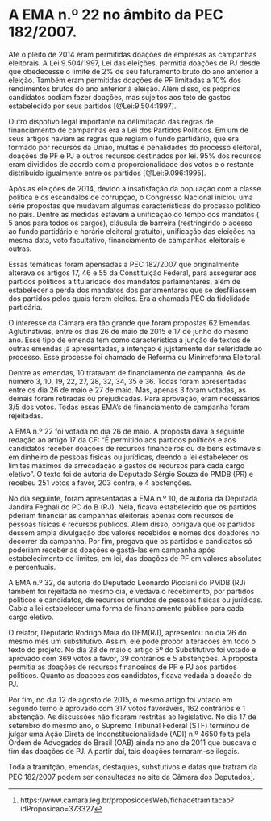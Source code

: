# A EMA n.º 22 no âmbito da PEC 182/2007.

Até o pleito de 2014 eram permitidas doações de empresas as campanhas eleitorais. 
A Lei 9.504/1997, Lei das eleições, permitia doações de PJ desde que obedecesse o limite de 2% de seu faturamento bruto do ano anterior à eleição. Também eram permitidas doações de PF limitadas a 10% dos rendimentos brutos do ano anterior à eleição. Além disso, os próprios candidatos podiam fazer doações, mas sujeitos aos teto de gastos estabelecido por seus partidos [@Lei:9.504:1997].

Outro dispotivo legal importante na delimitação das regras de financiamento de campanhas era a Lei dos Partidos Políticos. Em um de seus artigos haviam as regras que regiam o fundo partidário, que era formado por recursos da União, multas e penalidades do processo eleitoral, doações de PF e PJ e outros recursos destinados por lei. 95% dos recursos eram divididos de acordo com a proporcionalidade dos votos e o restante distribuído igualmente entre os partidos [@Lei:9.096:1995].

Após as eleições de 2014, devido a insatisfação da população com a classe política e os escandâlos de corrupçao, o Congresso Nacional iniciou uma série propostas que mudavam algumas características do processo político no país. Dentre as medidas estavam a unificação do tempo dos mandatos ( 5 anos para todos os cargos), cláusula de barreira (restringindo o acesso ao fundo partidário e horário eleitoral gratuito), unificação das eleições na mesma data, voto facultativo, financiamento de campanhas eleitorais e outras.

Essas temáticas foram apensadas a PEC 182/2007 que originalmente alterava os artigos 17, 46 e 55 da Constituição Federal, para assegurar aos partidos políticos a titularidade dos mandatos parlamentares, além de estabelecer a perda dos mandatos dos parlamentares que se desfiliassem dos partidos pelos quais forem eleitos. Era a chamada PEC da fidelidade partidária.

O interesse da Câmara era tão grande que foram propostas 62 Emendas Aglutinativas, entre os dias 26 de maio de 2015 e 17 de junho do mesmo ano. Esse tipo de emenda tem como característica a junção de textos de outras emendas já apresentadas, a intençao é jujstamente dar seleridade ao processo. Esse processo foi chamado de Reforma ou Minirreforma Eleitoral.

Dentre as emendas, 10 tratavam de financiamento de campanha. As de número 3, 10, 19, 22, 27, 28, 32, 34, 35 e 36. Todas foram apresentadas entre os dia 26 de maio e 27 de maio. Mas, apenas 3 foram votadas, as demais foram retiradas ou prejudicadas. Para aprovação, eram necessários 3/5 dos votos. Todas essas EMA's de financiamento de campanha foram rejeitadas.

A EMA n.º 22 foi votada no dia 26 de maio. A proposta dava a seguinte redação ao artigo 17 da CF: "É permitido aos partidos políticos e aos candidatos receber doações de recursos financeiros ou de bens estimáveis em dinheiro de pessoas físicas ou jurídicas, deendo a lei estabelecer os limites máximos de arrecadação e gastos de recursos para cada cargo eletivo". O texto foi de autoria do Deputado Sérgio Souza do PMDB (PR) e recebeu 251 votos a favor, 203 contra, e 4 abstenções.

No dia seguinte, foram apresentadas a EMA n.º 10, de autoria da Deputada Jandira Feghali do PC do B (RJ). Nela, ficava estabelecido que os partidos pderiam financiar as campanhas eleitorais apenas com recursos de pessoas físicas e recursos públicos. Além disso, obrigava que os partidos dessem ampla divulgação dos valores recebidos e nomes dos doadores no decorrer da campanha. Por fim, pregava que os partidos e candidatos só poderiam receber as doações e gastá-las em campanha após estabelecimento de limites, em lei, das doações de PF em valores absolutos e percentuais.

A EMA n.º 32, de autoria do Deputado Leonardo Picciani do PMDB (RJ) também foi rejeitada no mesmo dia, e vedava o recebimento, por partidos políticos e candidatos, de recursos oriundos de pessoas físicas ou jurídicas. Cabia a lei estabelecer uma forma de financiamento público para cada cargo eletivo.

O relator, Deputado Rodrigo Maia do DEM(RJ), apresentou no dia 26 do mesmo mês um substitutivo. Assim, ele pode propor alteracoes em todo o texto do projeto. No dia 28 de maio o artigo 5º do Substitutivo foi votado e aprovado com 369 votos a favor, 39 contrários e 5 abstenções. A proposta permitia as doações de recursos financeiros de PF e PJ aos partidos políticos. Quanto as doacoes aos candidatos, ficava vedada a doação de PJ.

Por fim, no dia 12 de agosto de 2015, o mesmo artigo foi votado em segundo turno e aprovado com 317 votos favoráveis, 162 contrários e 1 abstenção. As discussões não ficaram restritas ao legislativo. No dia 17 de setembro do mesmo ano, o Supremo Tribunal Federal (STF) terminou de julgar uma Ação Direta de Inconstitucionalidade (ADI) n.º 4650 feita pela Ordem de Advogados do Brasil (OAB) ainda no ano de 2011 que buscava o fim das doações de PJ. A partir daí, tais doações tornaram-se ilegais.

Toda a tramitção, emendas, destaques, substutivos e datas que tratram da PEC 182/2007 podem ser consultadas no site da Câmara dos Deputados^[https://www.camara.leg.br/proposicoesWeb/fichadetramitacao?idProposicao=373327].




